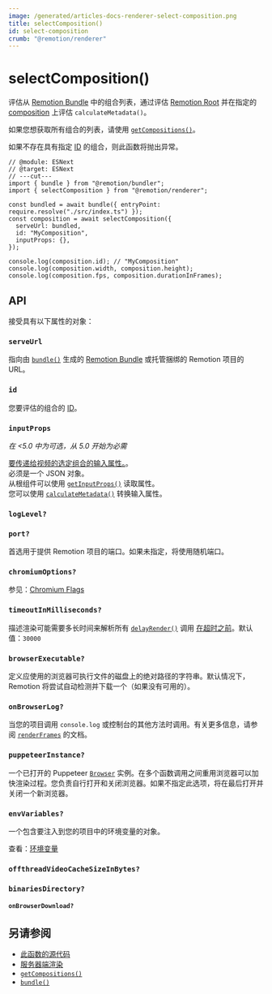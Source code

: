 ```yaml
---
image: /generated/articles-docs-renderer-select-composition.png
title: selectComposition()
id: select-composition
crumb: "@remotion/renderer"
---
```


# selectComposition()<AvailableFrom v="4.0.0"/>

评估从 [Remotion Bundle](/docs/terminology/bundle) 中的组合列表，通过评估 [Remotion Root](/docs/terminology/remotion-root) 并在指定的 [composition](/docs/terminology/composition) 上评估 `calculateMetadata()`。

如果您想获取所有组合的列表，请使用 [`getCompositions()`](/docs/renderer/get-compositions)。

如果不存在具有指定 [ID](/docs/terminology/composition#composition-id) 的组合，则此函数将抛出异常。

```tsx twoslash title="Example"
// @module: ESNext
// @target: ESNext
// ---cut---
import { bundle } from "@remotion/bundler";
import { selectComposition } from "@remotion/renderer";

const bundled = await bundle({ entryPoint: require.resolve("./src/index.ts") });
const composition = await selectComposition({
  serveUrl: bundled,
  id: "MyComposition",
  inputProps: {},
});

console.log(composition.id); // "MyComposition"
console.log(composition.width, composition.height);
console.log(composition.fps, composition.durationInFrames);
```

## API

接受具有以下属性的对象：

### `serveUrl`

指向由 [`bundle()`](/docs/bundle) 生成的 [Remotion Bundle](/docs/terminology/bundle) 或托管捆绑的 Remotion 项目的 URL。

### `id`

您要评估的组合的 [ID](/docs/terminology/composition#composition-id)。

### `inputProps`

_在 &lt;5.0 中为可选，从 5.0 开始为必需_

[要传递给视频的选定组合的输入属性。](/docs/passing-props#passing-input-props-in-the-cli)。  
必须是一个 JSON 对象。  
从根组件可以使用 [`getInputProps()`](/docs/get-input-props) 读取属性。  
您可以使用 [`calculateMetadata()`](/docs/calculate-metadata) 转换输入属性。

### `logLevel?`

<Options id="log" />

### `port?`

首选用于提供 Remotion 项目的端口。如果未指定，将使用随机端口。

### `chromiumOptions?`

参见：[Chromium Flags](/docs/chromium-flags)

### `timeoutInMilliseconds?`

描述渲染可能需要多长时间来解析所有 [`delayRender()`](/docs/delay-render) 调用 [在超时之前](/docs/timeout)。默认值：`30000`

### `browserExecutable?`

定义应使用的浏览器可执行文件的磁盘上的绝对路径的字符串。默认情况下，Remotion 将尝试自动检测并下载一个（如果没有可用的）。

### `onBrowserLog?`

当您的项目调用 `console.log` 或控制台的其他方法时调用。有关更多信息，请参阅 [`renderFrames`](/docs/renderer/render-frames#onbrowserlog) 的文档。

### `puppeteerInstance?`

一个已打开的 Puppeteer [`Browser`](/docs/renderer/open-browser) 实例。在多个函数调用之间重用浏览器可以加快渲染过程。您负责自行打开和关闭浏览器。如果不指定此选项，将在最后打开并关闭一个新浏览器。

### `envVariables?`

一个包含要注入到您的项目中的环境变量的对象。

查看：[环境变量](/docs/env-variables/)

### `offthreadVideoCacheSizeInBytes?`<AvailableFrom v="4.0.23"/>

<Options id="offthreadvideo-cache-size-in-bytes" />

### `binariesDirectory?`<AvailableFrom v="4.0.120"/>

<Options id="binaries-directory" />

#### `onBrowserDownload?`<AvailableFrom v="4.0.137"/>

<Options id="on-browser-download" />

## 另请参阅

- [此函数的源代码](https://github.com/remotion-dev/remotion/blob/main/packages/renderer/src/select-composition.ts)
- [服务器端渲染](/docs/ssr)
- [`getCompositions()`](/docs/renderer/get-compositions)
- [`bundle()`](/docs/bundle)
